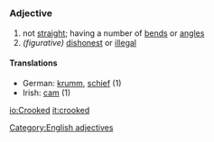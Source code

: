 =={{en}}==
===Adjective===
#not [[straight]]; having a number of [[bend]]s or [[angle]]s
# ''(figurative)'' [[dishonest]] or [[illegal]]

====Translations====
*German: [[krumm]], [[schief]] (1)
*Irish: [[cam#Irish|cam]] (1)

[[Category:English adjectives]]

[[io:Crooked]]
[[it:crooked]]